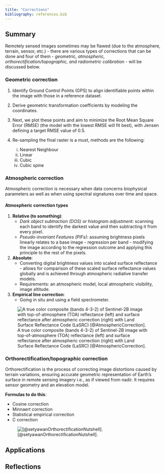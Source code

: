 ```yaml
---
title: "Corrections"
bibliography: references.bib
---
```


## Summary

Remotely sensed images sometimes may be flawed (due to the atmosphere, terrain, sensor, etc.) - there are various types of corrections that can be done and four of them - *geometric, atmospheric, orthorectification/topographic, and radiometric calibration* - will be discussed below.

### Geometric correction

1.  Identify Ground Control Points (GPS) to align identifiable points within the image with those in a reference dataset.

2.  Derive geometric transformation coefficients by modeling the coordinates.

3.  Next, we plot these points and aim to minimize the Root Mean Square Error (RMSE) (the model with the lowest RMSE will fit best), with Jensen defining a target RMSE value of 0.5.

4.  Re-sampling the final raster is a must, methods are the following:

    i)  Nearest Neighbour
    ii) Linear
    iii) Cubic
    iv) Cubic spine

### Atmospheric correction

Atmospheric correction is necessary when data concerns biophysical parameters as well as when using spectral signatures over time and space.

#### Atmospheric correction types

1.  **Relative (to something)**:
    -   *Dark object subtraction (DOS) or histogram adjustment*: scanning each band to identify the darkest value and then subtracting it from every pixel.
    -   *Pseudo-invariant Features (PIFs)*: assuming brightness pixels linearly relates to a base image - regression per band - modifying the image according to the regression outcome and applying this principle to the rest of the pixels.
2.  **Absolute**:
    -   Converting digital brightness values into scaled surface reflectance - allows for comparison of these scaled surface reflectance values globally and is achieved through atmospheric radiative transfer models.
    -   Requirements: an atmospheric model, local atmospheric visibility, image altitude.
3.  **Empirical line correction**:
    -   Going in situ and using a field spectrometer.
    
![A true color composite (bands 4-3-2) of Sentinel-2B image with top-of-atmosphere (TOA) reflectance (left) and surface reflectance after atmospheric correction (right) with Land Surface Reflectance Code (LaSRC) [@AtmosphericCorrection].](atmospheric-correction.png)

### Orthorectification/topographic correction

Orthorectification is the process of correcting image distortions caused by terrain variations, ensuring accurate geometric representation of Earth's surface in remote sensing imagery i.e., as if viewed from nadir. It requires sensor geometry and an elevation model.

**Formulas to do this**:

-   Cosine correction
-   Minnaert correction
-   Statistical empirical correction
-   C correction

![[@setyawanOrthorectificationNutshell].](orthorectification.png)

## Applications

## Reflections
